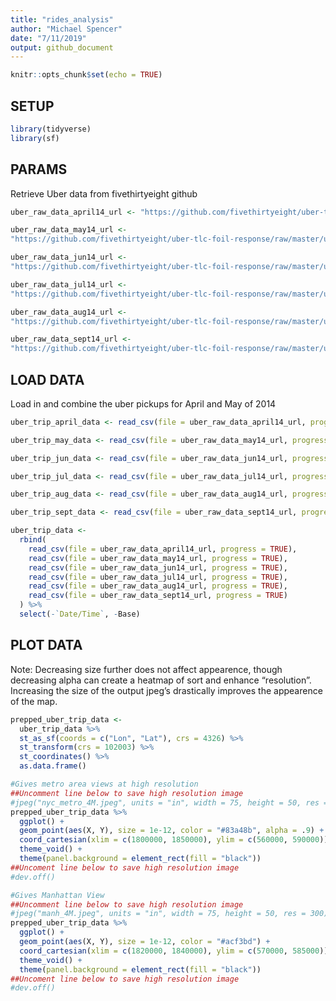 ```yaml
---
title: "rides_analysis"
author: "Michael Spencer"
date: "7/11/2019"
output: github_document
---
```


```r
knitr::opts_chunk$set(echo = TRUE)
```

## SETUP
```r
library(tidyverse)
library(sf)
```

## PARAMS

Retrieve Uber data from fivethirtyeight github
```r
uber_raw_data_april14_url <- "https://github.com/fivethirtyeight/uber-tlc-foil-response/raw/master/uber-trip-data/uber-raw-data-apr14.csv"

uber_raw_data_may14_url <-
"https://github.com/fivethirtyeight/uber-tlc-foil-response/raw/master/uber-trip-data/uber-raw-data-may14.csv"

uber_raw_data_jun14_url <-
"https://github.com/fivethirtyeight/uber-tlc-foil-response/raw/master/uber-trip-data/uber-raw-data-jun14.csv"

uber_raw_data_jul14_url <-
"https://github.com/fivethirtyeight/uber-tlc-foil-response/raw/master/uber-trip-data/uber-raw-data-jul14.csv"

uber_raw_data_aug14_url <-
"https://github.com/fivethirtyeight/uber-tlc-foil-response/raw/master/uber-trip-data/uber-raw-data-jun14.csv"

uber_raw_data_sept14_url <-
"https://github.com/fivethirtyeight/uber-tlc-foil-response/raw/master/uber-trip-data/uber-raw-data-sep14.csv"
```

## LOAD DATA

Load in and combine the uber pickups for April and May of 2014
```r
uber_trip_april_data <- read_csv(file = uber_raw_data_april14_url, progress = TRUE)

uber_trip_may_data <- read_csv(file = uber_raw_data_may14_url, progress = TRUE)

uber_trip_jun_data <- read_csv(file = uber_raw_data_jun14_url, progress = TRUE)

uber_trip_jul_data <- read_csv(file = uber_raw_data_jul14_url, progress = TRUE)

uber_trip_aug_data <- read_csv(file = uber_raw_data_aug14_url, progress = TRUE)

uber_trip_sept_data <- read_csv(file = uber_raw_data_sept14_url, progress = TRUE)
```

```r
uber_trip_data <- 
  rbind(
    read_csv(file = uber_raw_data_april14_url, progress = TRUE),
    read_csv(file = uber_raw_data_may14_url, progress = TRUE),
    read_csv(file = uber_raw_data_jun14_url, progress = TRUE),
    read_csv(file = uber_raw_data_jul14_url, progress = TRUE),
    read_csv(file = uber_raw_data_aug14_url, progress = TRUE),
    read_csv(file = uber_raw_data_sept14_url, progress = TRUE)
  ) %>% 
  select(-`Date/Time`, -Base)
```

## PLOT DATA

Note: Decreasing size further does not affect appearence, though decreasing alpha can create a heatmap of sort and enhance "resolution". Increasing the size of the output jpeg's drastically improves the appearence of the map.
```r
prepped_uber_trip_data <-
  uber_trip_data %>% 
  st_as_sf(coords = c("Lon", "Lat"), crs = 4326) %>%
  st_transform(crs = 102003) %>% 
  st_coordinates() %>% 
  as.data.frame()

#Gives metro area views at high resolution
##Uncomment line below to save high resolution image
#jpeg("nyc_metro_4M.jpeg", units = "in", width = 75, height = 50, res = 300)
prepped_uber_trip_data %>% 
  ggplot() +
  geom_point(aes(X, Y), size = 1e-12, color = "#83a48b", alpha = .9) +
  coord_cartesian(xlim = c(1800000, 1850000), ylim = c(560000, 590000)) +
  theme_void() +
  theme(panel.background = element_rect(fill = "black"))
##Uncoment line below to save high resolution image
#dev.off()

#Gives Manhattan View
##Uncomment line below to save high resolution image
#jpeg("manh_4M.jpeg", units = "in", width = 75, height = 50, res = 300)
prepped_uber_trip_data %>% 
  ggplot() +
  geom_point(aes(X, Y), size = 1e-12, color = "#acf3bd") +
  coord_cartesian(xlim = c(1820000, 1840000), ylim = c(570000, 585000)) +
  theme_void() +
  theme(panel.background = element_rect(fill = "black"))
##Uncoment line below to save high resolution image
#dev.off()
```

